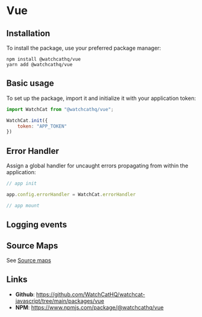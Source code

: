 
# Vue

## Installation

To install the package, use your preferred package manager:

```shell
npm install @watchcathq/vue
yarn add @watchcathq/vue
```

## Basic usage

To set up the package, import it and initialize it with your application token:

```javascript
import WatchCat from "@watchcathq/vue";

WatchCat.init({
    token: "APP_TOKEN"
})
```

## Error Handler

Assign a global handler for uncaught errors propagating from within the application:

```javascript
// app init

app.config.errorHandler = WatchCat.errorHandler

// app mount
```

## Logging events

<Usage/>

## Source Maps

See [Source maps](/sourcemaps)

## Links

- __Github__: https://github.com/WatchCatHQ/watchcat-javascript/tree/main/packages/vue
- __NPM__: https://www.npmjs.com/package/@watchcathq/vue
